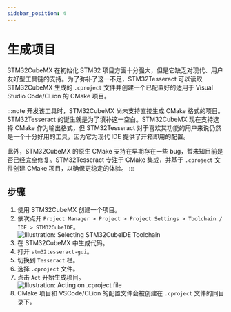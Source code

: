 ---
sidebar_position: 4
---
# 生成项目
STM32CubeMX 在初始化 STM32 项目方面十分强大，但是它缺乏对现代、用户友好型工具链的支持。为了弥补了这一不足，STM32Tesseract 可以读取 STM32CubeMX 生成的 `.cproject` 文件并创建一个已配置好的适用于 Visual Studio Code/CLion 的 CMake 项目。

:::note
开发该工具时，STM32CubeMX 尚未支持直接生成 CMake 格式的项目。STM32Tesseract 的诞生就是为了填补这一空白。STM32CubeMX 现在支持选择 CMake 作为输出格式，但 STM32Tesseract 对于喜欢其功能的用户来说仍然是一个十分好用的工具，因为它为现代 IDE 提供了开箱即用的配置。

此外，STM32CubeMX 的原生 CMake 支持在早期存在一些 bug，暂未知目前是否已经完全修复。STM32Tesseract 专注于 CMake 集成，并基于 `.cproject` 文件创建 CMake 项目，以确保更稳定的体验。
:::

## 步骤
1. 使用 STM32CubeMX 创建一个项目。
2. 依次点开 `Project Manager > Project > Project Settings > Toolchain / IDE > STM32CubeIDE`。  
   ![Illustration: Selecting STM32CubeIDE Toolchain](gen-project/select-stm32cubeide-toolchain.png)
3. 在 STM32CubeMX 中生成代码。
4. 打开 `stm32tesseract-gui`。
5. 切换到 `Tesseract` 栏。
6. 选择 `.cproject` 文件。
7. 点击 `Act` 开始生成项目。  
   ![Illustration: Acting on .cproject file](gen-project/stm32tesseract-act.png)
8. CMake 项目和 VSCode/CLion 的配置文件会被创建在 `.cproject` 文件的同目录下。